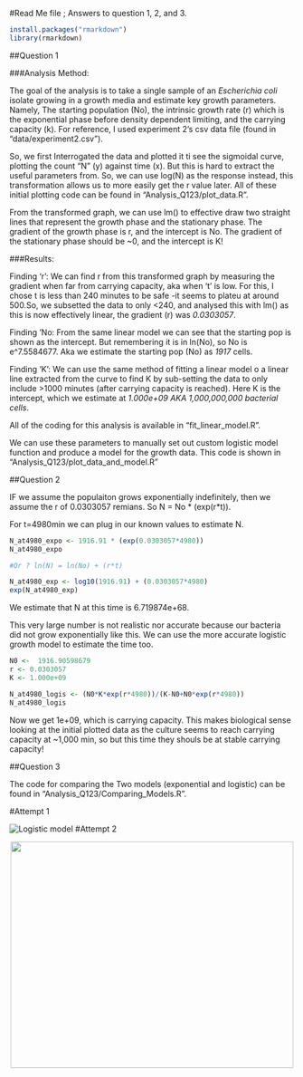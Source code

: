 #Read Me file ; Answers to question 1, 2, and 3.

```r
install.packages("rmarkdown")
library(rmarkdown)
```


##Question 1

###Analysis Method:

The goal of the analysis is to take a single sample of an _Escherichia coli_ isolate growing in a growth media and estimate key growth parameters.  Namely, The starting population (No), the intrinsic growth rate (r) which is the exponential phase before density dependent limiting, and the carrying capacity (k). For reference,  I used experiment 2's csv data file (found in "data/experiment2.csv").

So,  we first Interrogated the data and plotted it ti see the sigmoidal curve, plotting the count "N" (y) against time (x). But this is hard to extract the useful parameters from. So, we can use log(N) as the response instead, this transformation allows us to more easily get the r value later. All of these initial plotting code can be found in "Analysis_Q123/plot_data.R".

From the transformed graph, we can use lm() to effective draw two straight lines that represent the growth phase and the stationary phase. The gradient of the growth phase is r, and the intercept is No. The gradient of the stationary phase should be ~0, and the intercept is K!

###Results:

Finding 'r': 
We can find r from this transformed graph by measuring the gradient when far from carrying capacity,  aka when 't' is low. For this, I chose t is less than 240 minutes to be safe -it seems to plateu at around 500.So, we subsetted the data to only <240, and analysed this with lm() as this is now effectively linear, the gradient (r) was *0.0303057*.

Finding 'No:
From the same linear model we can see that the starting pop is shown as the intercept. But remembering it is in ln(No), so No is e^7.5584677. Aka we estimate the starting pop (No) as *1917* cells. 

Finding 'K':
We can use the same method of fitting a linear model o a linear line extracted from the curve to find K by sub-setting the data to only include >1000 minutes (after carrying capacity is reached). Here K is the intercept, which we estimate at *1.000e+09 AKA 1,000,000,000 bacterial cells*.

All of the coding for this analysis is available in "fit_linear_model.R".

We can use these parameters to manually set out custom logistic model function and produce a model for the growth data. This code is shown in "Analysis_Q123/plot_data_and_model.R"

##Question 2

IF we assume the populaiton grows exponentially indefinitely, then we assume the r of 0.0303057 remians. 
So N = No * (exp(r*t)). 

For t=4980min we can plug in our known values to estimate N.

```r
N_at4980_expo <- 1916.91 * (exp(0.0303057*4980))
N_at4980_expo

#Or ? ln(N) = ln(No) + (r*t)

N_at4980_exp <- log10(1916.91) + (0.0303057*4980)
exp(N_at4980_exp)

```

We estimate that N at this time is 6.719874e+68.

This very large number is not realistic nor accurate because our bacteria did not grow exponentially like this. We can use the more accurate logistic growth model to estimate the time too. 

```r
N0 <-  1916.90598679 
r <- 0.0303057 
K <- 1.000e+09

N_at4980_logis <- (N0*K*exp(r*4980))/(K-N0+N0*exp(r*4980))
N_at4980_logis
```
Now we get 1e+09, which is carrying capacity. This makes biological sense looking at the initial plotted data as the culture seems to reach carrying capacity at ~1,000 min, so but this time they shouls be at stable carrying capacity!

##Question 3

The code for comparing the Two models (exponential and logistic) can be found in "Analysis_Q123/Comparing_Models.R".

#Attempt 1

![Logistic model](https://github.com/KristianScratch/logistic_growth/blob/main/Figures/Comparing_Models_PLOT.png)
#Attempt 2

<p align="center">
<img src="https://github.com/KristianScratch/logistic_growth/blob/main/Figures/Comparing_Models_PLOT.png" width="500" height="400">
</p>


